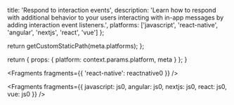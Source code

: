 
  title: 'Respond to interaction events',
  description:
    'Learn how to respond with additional behavior to your users interacting with in-app messages by adding interaction event listeners.',
  platforms: ['javascript', 'react-native', 'angular', 'nextjs', 'react', 'vue']
};

  return getCustomStaticPath(meta.platforms);
};

  return {
    props: {
      platform: context.params.platform,
      meta
    }
  };
}


<Fragments fragments={{ 'react-native': reactnative0 }} />


<Fragments
  fragments={{
    javascript: js0,
    angular: js0,
    nextjs: js0,
    react: js0,
    vue: js0
  }}
/>
